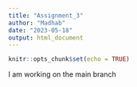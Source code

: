 ```yaml
---
title: "Assignment_3"
author: "Madhab"
date: "2023-05-18"
output: html_document
---
```


```r
knitr::opts_chunk$set(echo = TRUE)
```

I am working on the main branch